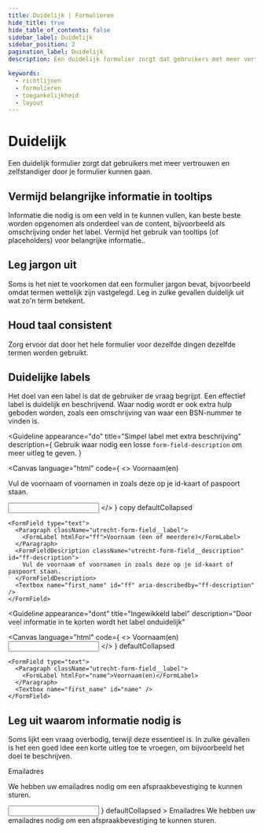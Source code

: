 ```yaml
---
title: Duidelijk | Formulieren
hide_title: true
hide_table_of_contents: false
sidebar_label: Duidelijk
sidebar_position: 2
pagination_label: Duidelijk
description: Een duidelijk formulier zorgt dat gebruikers met meer vertrouwen en zelfstandiger door je formulier kunnen gaan

keywords:
  - richtlijnen
  - formulieren
  - toegankelijkheid
  - layout
---
```


<!-- @license CC0-1.0 -->


# Duidelijk

<Paragraph lead>
  Een duidelijk formulier zorgt dat gebruikers met meer vertrouwen en zelfstandiger door je formulier kunnen gaan.
</Paragraph>

## Vermijd belangrijke informatie in tooltips

Informatie die nodig is om een veld in te kunnen vullen, kan beste beste worden opgenomen als onderdeel van de content, bijvoorbeeld als omschrijving onder het label. Vermijd het gebruik van tooltips (of placeholders) voor belangrijke informatie..

## Leg jargon uit

Soms is het niet te voorkomen dat een formulier jargon bevat, bijvoorbeeld omdat termen wettelijk zijn vastgelegd. Leg in zulke gevallen duidelijk uit wat zo'n term betekent.

## Houd taal consistent

Zorg ervoor dat door het hele formulier voor dezelfde dingen dezelfde termen worden gebruikt.

## Duidelijke labels

Het doel van een label is dat de gebruiker de vraag begrijpt. Een effectief label is duidelijk en beschrijvend. Waar nodig wordt er ook extra hulp geboden worden, zoals een omschrijving van waar een BSN-nummer te vinden is.

<Guideline
  appearance="do"
  title="Simpel label met extra beschrijving"
  description={
    <Paragraph>
      Gebruik waar nodig een losse <Code>form-field-description</Code> om meer uitleg te geven.
    </Paragraph>
  }
>
  <Canvas
    language="html"
    code={
      <>
        <label htmlFor="first-name">Voornaam(en)</label>
        <p id="first-name-description"> Vul de voornaam of voornamen in zoals deze op je id-kaart of paspoort staan.</p>
        <input type="text" name="first_name" id="first-name" aria-describedby="first-name-description" />
      </>
    }
    copy
    defaultCollapsed
  >
    <FormField type="text">
      <Paragraph className="utrecht-form-field__label">
        <FormLabel htmlFor="ff">Voornaam (een of meerdere)</FormLabel>
      </Paragraph>
      <FormFieldDescription className="utrecht-form-field__description" id="ff-description">
        Vul de voornaam of voornamen in zoals deze op je id-kaart of paspoort staan.
      </FormFieldDescription>
      <Textbox name="first_name" id="ff" aria-describedby="ff-description" />
    </FormField>

  </Canvas>
</Guideline>

<Guideline
  appearance="dont"
  title="Ingewikkeld label"
  description="Door veel informatie in te korten wordt het label onduidelijk"
>
  <Canvas
    language="html"
    code={
      <>
        <label htmlFor="name">Voornaam(en)</label>
        <input type="text" name="first_name" id="name" />
      </>
    }
    defaultCollapsed
  >
    <FormField type="text">
      <Paragraph className="utrecht-form-field__label">
        <FormLabel htmlFor="name">Voornaam(en)</FormLabel>
      </Paragraph>
      <Textbox name="first_name" id="name" />
    </FormField>
  </Canvas>
</Guideline>

## Leg uit waarom informatie nodig is

Soms lijkt een vraag overbodig, terwijl deze essentieel is. In zulke gevallen is het een goed idee een korte uitleg toe te vroegen, om bijvoorbeeld het doel te beschrijven.

<Guideline appearance="do" title="Leg het doel uit" description="Met uitleg weet de gebruiker waar die aan toe is.">
  <Canvas
    language="html"
    code={
      <>
        <label htmlFor="email">Emailadres</label>
        <p>We hebben uw emailadres nodig om een afspraakbevestiging te kunnen sturen.</p>
        <input type="text" name="email" id="email" />
      </>
    }
    defaultCollapsed
  >
    <FormField type="text">
      <Paragraph className="utrecht-form-field__label">
        <FormLabel htmlFor="email">Emailadres</FormLabel>
        <FormFieldDescription>
          We hebben uw emailadres nodig om een afspraakbevestiging te kunnen sturen.
        </FormFieldDescription>
      </Paragraph>
      <Textbox name="email" id="email" />
    </FormField>
  </Canvas>
</Guideline>
